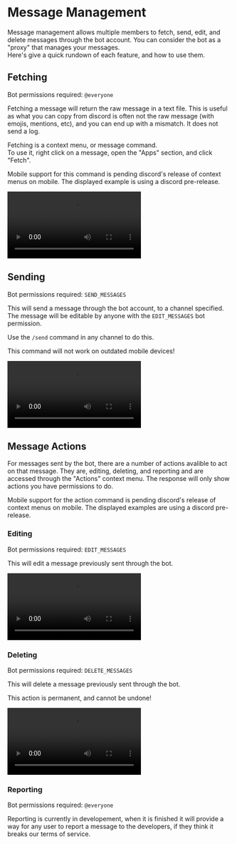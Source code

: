 
# Message Management

Message management allows multiple members to fetch, send, edit, and delete messages through the bot account. You can consider the bot as a "proxy" that manages your messages.  
Here's give a quick rundown of each feature, and how to use them.

## Fetching

Bot permissions required: `@everyone`

Fetching a message will return the raw message in a text file. This is useful as what you can copy from discord is often not the raw message (with emojis, mentions, etc), and you can end up with a mismatch.
It does not send a log.

Fetching is a context menu, or message command.  
To use it, right click on a message, open the "Apps" section, and click "Fetch".

<Hint type="warn">
  Mobile support for this command is pending discord's release of context menus
  on mobile. The displayed example is using a discord pre-release.
</Hint>

<Video
  src="/video/docs/message-management/fetch-{theme}-{platform}"
  mobileSrc={true}
  webm={false}
/>

## Sending

Bot permissions required: `SEND_MESSAGES`

This will send a message through the bot account, to a channel specified. The message will be editable by anyone with the `EDIT_MESSAGES` bot permission.

Use the `/send` command in any channel to do this.

<Hint type="warn">This command will not work on outdated mobile devices!</Hint>

<Video
  src="/video/docs/message-management/send-{theme}-{platform}"
  mobileSrc={true}
  webm={false}
/>

## Message Actions

For messages sent by the bot, there are a number of actions avalible to act on that message.
They are, editing, deleting, and reporting and are accessed through the "Actions" context menu.
The response will only show actions you have permissions to do.

<Hint type="warn">
  Mobile support for the action command is pending discord's release of context
  menus on mobile. The displayed examples are using a discord pre-release.
</Hint>

### Editing

Bot permissions required: `EDIT_MESSAGES`

This will edit a message previously sent through the bot.

<Video
  src="/video/docs/message-management/edit-{theme}-{platform}"
  mobileSrc={true}
  webm={false}
/>

### Deleting

Bot permissions required: `DELETE_MESSAGES`

This will delete a message previously sent through the bot.

<Hint type="warn">This action is permanent, and cannot be undone!</Hint>

<Video
  src="/video/docs/message-management/delete-{theme}-{platform}"
  mobileSrc={true}
  webm={false}
/>

### Reporting

Bot permissions required: `@everyone`

Reporting is currently in developement, when it is finished it will provide a way
for any user to report a message to the developers, if they think it breaks our terms of service.
